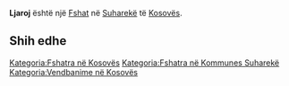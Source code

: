 {{Fshat në Kosovës
 | Emri                = Ljaroj
| srp_N_name = Ljaroj
| srp_N_FULL_NAME_RO = Ljaroj
| srp_N_FULL_NAME_ND_RO = Ljaroj
| srp_N_SORT_NAME_RG = LJAROJ
| srp_N_FULL_NAME_RG = Ljaroj
| srp_N_FULL_NAME_ND_RG = Ljaroj

 | Emri (Rasa dhanore) = 
 | Figura              = 
 | Shteti              = Kosovo
 | Komuna              = Suharekë
 | Kodi postar         = 
 | Sipërfaqja          = 

 | Popullsia           = 

 | Regj. i popullsisë  = 
 | Dend. e popullsisë  = 
 | Faqja zyrtare       = 
 <!--- Koordinatat ----> 
 | Gjerësia            = 42.7
 | Gjatësia            = 20.711944
 | Lartësia            = 
}}
'''Ljaroj''' është një [[Fshat]] në [[Suharekë]] të [[Kosovës]].

<!-- == Gjeografia == -->
<!-- == Historia == -->
<!-- == Demografia == -->
== Shih edhe ==
{{Komuna Suharekë}}
{{Kosovo-Administrata-Cung}}

[[Kategoria:Fshatra në Kosovës]]
[[Kategoria:Fshatra në Kommunes Suharekë]]
[[Kategoria:Vendbanime në Kosovës]]